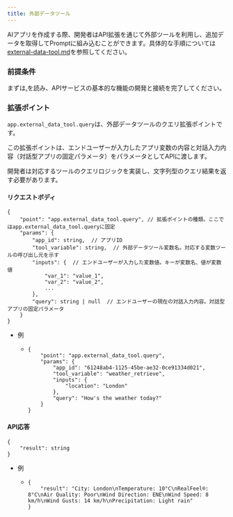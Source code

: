 ```yaml
---
title: 外部データツール
---
```



AIアプリを作成する際、開発者はAPI拡張を通じて外部ツールを利用し、追加データを取得してPromptに組み込むことができます。具体的な手順については[external-data-tool.md](../../knowledge-base/external-data-tool.md "mention")を参照してください。

### 前提条件

まずは[.](./ "mention")を読み、APIサービスの基本的な機能の開発と接続を完了してください。

### 拡張ポイント

`app.external_data_tool.query`は、外部データツールのクエリ拡張ポイントです。

この拡張ポイントは、エンドユーザーが入力したアプリ変数の内容と対話入力内容（対話型アプリの固定パラメータ）をパラメータとしてAPIに渡します。

開発者は対応するツールのクエリロジックを実装し、文字列型のクエリ結果を返す必要があります。

#### リクエストボディ <a href="#user-content-request-body" id="user-content-request-body"></a>

```
{
    "point": "app.external_data_tool.query", // 拡張ポイントの種類。ここではapp.external_data_tool.queryに固定
    "params": {
        "app_id": string,  // アプリID
        "tool_variable": string,  // 外部データツール変数名。対応する変数ツールの呼び出し元を示す
        "inputs": {  // エンドユーザーが入力した変数値。キーが変数名、値が変数値
            "var_1": "value_1",
            "var_2": "value_2",
            ...
        },
        "query": string | null  // エンドユーザーの現在の対話入力内容。対話型アプリの固定パラメータ
    }
}
```

* 例
  * ```
    {
        "point": "app.external_data_tool.query",
        "params": {
            "app_id": "61248ab4-1125-45be-ae32-0ce91334d021",
            "tool_variable": "weather_retrieve",
            "inputs": {
                "location": "London"
            },
            "query": "How's the weather today?"
        }
    }
    ```

#### API応答 <a href="#usercontentapi-fan-hui" id="usercontentapi-fan-hui"></a>

```
{
    "result": string
}
```

* 例
  * ```
    {
        "result": "City: London\nTemperature: 10°C\nRealFeel®: 8°C\nAir Quality: Poor\nWind Direction: ENE\nWind Speed: 8 km/h\nWind Gusts: 14 km/h\nPrecipitation: Light rain"
    }
    ```